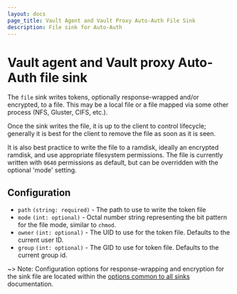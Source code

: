 ```yaml
---
layout: docs
page_title: Vault Agent and Vault Proxy Auto-Auth File Sink
description: File sink for Auto-Auth
---
```


# Vault agent and Vault proxy Auto-Auth file sink

The `file` sink writes tokens, optionally response-wrapped and/or encrypted, to
a file. This may be a local file or a file mapped via some other process (NFS,
Gluster, CIFS, etc.).

Once the sink writes the file, it is up to the client to control lifecycle;
generally it is best for the client to remove the file as soon as it is seen.

It is also best practice to write the file to a ramdisk, ideally an encrypted
ramdisk, and use appropriate filesystem permissions. The file is currently
written with `0640` permissions as default, but can be overridden with the optional
'mode' setting.

## Configuration

- `path` `(string: required)` - The path to use to write the token file
- `mode` `(int: optional)` - Octal number string representing the bit pattern for the file mode, similar to `chmod`.
- `owner` `(int: optional)` - The UID to use for the token file. Defaults to the current user ID.
- `group` `(int: optional)` - The GID to use for token file. Defaults to the current group id.

~> Note: Configuration options for response-wrapping and encryption for the sink
file are located within the [options common to all sinks](/vault/docs/agent-and-proxy/autoauth#configuration-sinks) documentation.
